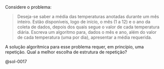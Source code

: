 <!-- Qual usar? Repetição definida conhecida (Média de temperaturas) -->
::: {#exr-0017}
Considere o problema:

> Deseja-se saber a média das temperaturas anotadas durante um mês inteiro. Estão disponíveis, logo de início, o mês (1 a 12) e o ano da coleta de dados, depois dos quais segue o valor de cada temperatura diária. Escreva um algoritmo para, dados o mês e ano, além do valor de cada temperatura (uma por dia), apresentar a média requerida.

A solução algorítmica para esse problema requer, em princípio, uma repetição.
Qual a melhor escolha de estrutura de repetição?

@sol-0017
:::

